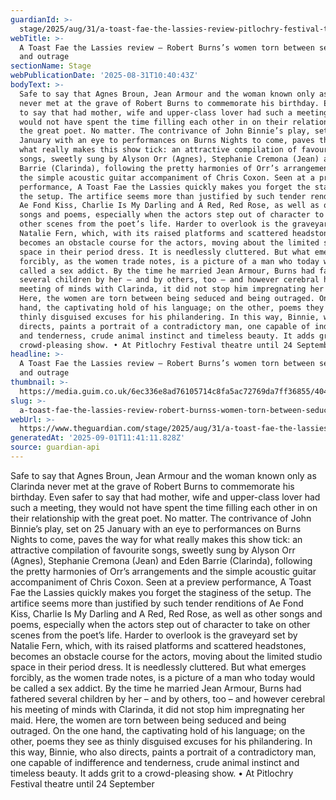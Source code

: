 ```yaml
---
guardianId: >-
  stage/2025/aug/31/a-toast-fae-the-lassies-review-pitlochry-festival-theatre-robert-burns
webTitle: >-
  A Toast Fae the Lassies review – Robert Burns’s women torn between seduction
  and outrage
sectionName: Stage
webPublicationDate: '2025-08-31T10:40:43Z'
bodyText: >-
  Safe to say that Agnes Broun, Jean Armour and the woman known only as Clarinda
  never met at the grave of Robert Burns to commemorate his birthday. Even safer
  to say that had mother, wife and upper-class lover had such a meeting, they
  would not have spent the time filling each other in on their relationship with
  the great poet. No matter. The contrivance of John Binnie’s play, set on 25
  January with an eye to performances on Burns Nights to come, paves the way for
  what really makes this show tick: an attractive compilation of favourite
  songs, sweetly sung by Alyson Orr (Agnes), Stephanie Cremona (Jean) and Eden
  Barrie (Clarinda), following the pretty harmonies of Orr’s arrangements and
  the simple acoustic guitar accompaniment of Chris Coxon. Seen at a preview
  performance, A Toast Fae the Lassies quickly makes you forget the staginess of
  the setup. The artifice seems more than justified by such tender renditions of
  Ae Fond Kiss, Charlie Is My Darling and A Red, Red Rose, as well as other
  songs and poems, especially when the actors step out of character to take on
  other scenes from the poet’s life. Harder to overlook is the graveyard set by
  Natalie Fern, which, with its raised platforms and scattered headstones,
  becomes an obstacle course for the actors, moving about the limited studio
  space in their period dress. It is needlessly cluttered. But what emerges
  forcibly, as the women trade notes, is a picture of a man who today would be
  called a sex addict. By the time he married Jean Armour, Burns had fathered
  several children by her – and by others, too – and however cerebral his
  meeting of minds with Clarinda, it did not stop him impregnating her maid.
  Here, the women are torn between being seduced and being outraged. On the one
  hand, the captivating hold of his language; on the other, poems they see as
  thinly disguised excuses for his philandering. In this way, Binnie, who also
  directs, paints a portrait of a contradictory man, one capable of indifference
  and tenderness, crude animal instinct and timeless beauty. It adds grit to a
  crowd-pleasing show. • At Pitlochry Festival theatre until 24 September
headline: >-
  A Toast Fae the Lassies review – Robert Burns’s women torn between seduction
  and outrage
thumbnail: >-
  https://media.guim.co.uk/6ec336e8ad76105714c8fa5ac72769da7ff36855/404_2347_4646_3717/500.jpg
slug: >-
  a-toast-fae-the-lassies-review-robert-burnss-women-torn-between-seduction-and-outrage
webUrl: >-
  https://www.theguardian.com/stage/2025/aug/31/a-toast-fae-the-lassies-review-pitlochry-festival-theatre-robert-burns
generatedAt: '2025-09-01T11:41:11.828Z'
source: guardian-api
---
```

Safe to say that Agnes Broun, Jean Armour and the woman known only as Clarinda never met at the grave of Robert Burns to commemorate his birthday. Even safer to say that had mother, wife and upper-class lover had such a meeting, they would not have spent the time filling each other in on their relationship with the great poet. No matter. The contrivance of John Binnie’s play, set on 25 January with an eye to performances on Burns Nights to come, paves the way for what really makes this show tick: an attractive compilation of favourite songs, sweetly sung by Alyson Orr (Agnes), Stephanie Cremona (Jean) and Eden Barrie (Clarinda), following the pretty harmonies of Orr’s arrangements and the simple acoustic guitar accompaniment of Chris Coxon. Seen at a preview performance, A Toast Fae the Lassies quickly makes you forget the staginess of the setup. The artifice seems more than justified by such tender renditions of Ae Fond Kiss, Charlie Is My Darling and A Red, Red Rose, as well as other songs and poems, especially when the actors step out of character to take on other scenes from the poet’s life. Harder to overlook is the graveyard set by Natalie Fern, which, with its raised platforms and scattered headstones, becomes an obstacle course for the actors, moving about the limited studio space in their period dress. It is needlessly cluttered. But what emerges forcibly, as the women trade notes, is a picture of a man who today would be called a sex addict. By the time he married Jean Armour, Burns had fathered several children by her – and by others, too – and however cerebral his meeting of minds with Clarinda, it did not stop him impregnating her maid. Here, the women are torn between being seduced and being outraged. On the one hand, the captivating hold of his language; on the other, poems they see as thinly disguised excuses for his philandering. In this way, Binnie, who also directs, paints a portrait of a contradictory man, one capable of indifference and tenderness, crude animal instinct and timeless beauty. It adds grit to a crowd-pleasing show. • At Pitlochry Festival theatre until 24 September
